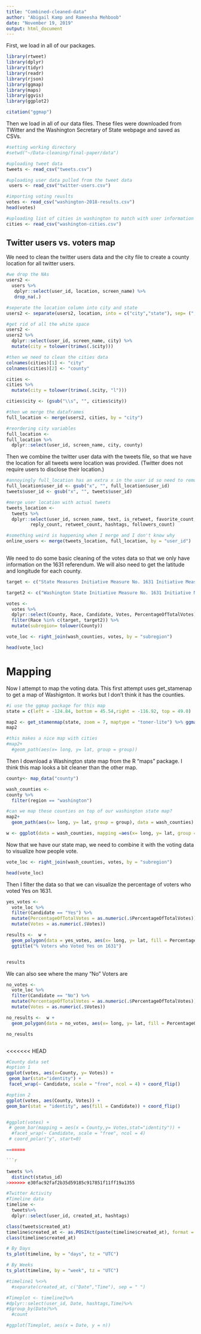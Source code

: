 ```yaml
---
title: "Combined-cleaned-data"
author: "Abigail Kamp and Rameesha Mehboob"
date: "November 19, 2019"
output: html_document
---
```


First, we load in all of our packages.

```r
library(rtweet)
library(dplyr)
library(tidyr)
library(readr)
library(rjson)
library(ggmap)
library(maps)
library(ggvis)
library(ggplot2)

citation("ggmap")
```

Then we load in all of our data files. These files were downloaded from TWitter and the Washington Secretary of State webpage and saved as CSVs. 
```r

#setting working directory
#setwd("~/Data-cleaning/final-paper/data")

#uploading tweet data
tweets <- read_csv("tweets.csv")

#uploading user data pulled from the tweet data
 users <- read_csv("twitter-users.csv")

#importing voting reuslts
votes <- read_csv("washington-2018-results.csv")
head(votes)

#uploading list of cities in washington to match with user information
cities <- read_csv("washington-cities.csv")
```


## Twitter users vs. voters map

We need to clean the twitter users data and the city file to create a county location for all twitter users. 

```r
#we drop the NAs
users2 <-
  users %>%
   dplyr::select(user_id, location, screen_name) %>%
   drop_na(.)

#seperate the location column into city and state
users2 <- separate(users2, location, into = c("city","state"), sep= (","))

#get rid of all the white space
users2 <-
users2 %>%
  dplyr::select(user_id, screen_name, city) %>%
  mutate(city = tolower(trimws(.$city)))

#then we need to clean the cities data
colnames(cities)[1] <- "city"
colnames(cities)[2] <- "county"

cities <-
cities %>%
  mutate(city = tolower(trimws(.$city, "l")))

cities$city <- (gsub("\\s", "", cities$city))

#then we merge the dataframes
full_location <- merge(users2, cities, by = "city")

#reordering city variables
full_location <-
full_location %>%
  dplyr::select(user_id, screen_name, city, county)

```

Then we combine the twitter user data with the tweets file, so that we have the location for all tweets were location was provided. (Twitter does not require users to disclose their location.)

```r
#annoyingly full_location has an extra x in the user id so need to remove
full_location$user_id <- gsub("x", "", full_location$user_id)
tweets$user_id <- gsub("x", "", tweets$user_id)

#merge user location with actual tweets
tweets_location <-
  tweets %>%
  dplyr::select(user_id, screen_name, text, is_retweet, favorite_count,
         reply_count, retweet_count, hashtags, followers_count) 

#something weird is happening when I merge and I don't know why
online_users <- merge(tweets_location, full_location, by = "user_id")
 
```

We need to do some basic cleaning of the votes data so that we only have information on the 1631 referendum. We will also need to get the latitude and longitude for each county.

```r
target <- c("State Measures Initiative Measure No. 1631 Initiative Measure No. 1631 concerns pollution.")

target2 <- c("Washington State Initiative Measure No. 1631 Initiative Measure No. 1631 concerns pollution.")

votes <-
  votes %>%
  dplyr::select(County, Race, Candidate, Votes, PercentageOfTotalVotes) %>%
  filter(Race %in% c(target, target2)) %>%
  mutate(subregion= tolower(County))

vote_loc <- right_join(wash_counties, votes, by = "subregion")

head(vote_loc)

```

# Mapping

Now I attempt to map the voting data. This first attempt uses get_stamenap to get a map of Washignton. It works but I don't think it has the counties. 

```r
#i use the ggmap package for this map
state = c(left = -124.84, bottom = 45.54,right = -116.92, top = 49.0)

map2 <- get_stamenmap(state, zoom = 7, maptype = "toner-lite") %>% ggmap()
map2

#this makes a nice map with cities
#map2+
  #geom_path(aes(x= long, y= lat, group = group))

```

Then I download a Washington state map from the R "maps" package. I think this map looks a bit cleaner than the other map. 
```r
county<- map_data("county")

wash_counties <-
county %>%
  filter(region == "washington") 

#can we map these counties on top of our washington state map?
map2+
  geom_path(aes(x= long, y= lat, group = group), data = wash_counties)

w <- ggplot(data = wash_counties, mapping =aes(x= long, y= lat, group = group))
```

Now that we have our state map, we need to combine it with the voting data to visualize how people vote. 


```r
vote_loc <- right_join(wash_counties, votes, by = "subregion")

head(vote_loc)

```

Then I filter the data so that we can visualize the percentage of voters who voted Yes on 1631.
```r

yes_votes <-
  vote_loc %>%
  filter(Candidate == "Yes") %>%
  mutate(PercentageOfTotalVotes = as.numeric(.$PercentageOfTotalVotes)) %>%
  mutate(Votes = as.numeric(.$Votes))

results <-  w +
  geom_polygon(data = yes_votes, aes(x= long, y= lat, fill = PercentageOfTotalVotes)) +
  ggtitle("% Voters who Voted Yes on 1631")


results
```

We can also see where the many "No" Voters are

```r

no_votes <- 
  vote_loc %>%
  filter(Candidate == "No") %>%
  mutate(PercentageOfTotalVotes = as.numeric(.$PercentageOfTotalVotes)) %>%
  mutate(Votes = as.numeric(.$Votes))

no_results <-  w +
  geom_polygon(data = no_votes, aes(x= long, y= lat, fill = PercentageOfTotalVotes)) +     ggtitle("% Voters who Voted No on 1631")

no_results

```

```r

```

<<<<<<< HEAD
```r
#County data set
#option 1  
ggplot(votes, aes(x=County, y= Votes)) +
 geom_bar(stat="identity") +
 facet_wrap(~ Candidate, scale = "free", ncol = 4) + coord_flip()

#option 2
ggplot(votes, aes(County, Votes)) +
geom_bar(stat = "identity", aes(fill = Candidate)) + coord_flip()


#ggplot(votes) +
 # geom_bar(mapping = aes(x = County,y= Votes,stat="identity")) +
  #facet_wrap(~ Candidate, scale = "free", ncol = 4) 
 # coord_polar("y", start=0)

=======

```r

```

```r
tweets %>%
  distinct(status_id)
>>>>>>> e30fac92faf2b35d59185c917851f11ff19a1355
```

```r
#Twitter Activity
#Timeline data
timeline <-
  tweets%>%
  dplyr::select(user_id, created_at, hashtags)

class(tweets$created_at) 
timeline$created_at <- as.POSIXct(paste(timeline$created_at), format = "%Y/%m/%d",tz="UTC")
class(timeline$created_at)

# By Days
ts_plot(timeline, by = "days", tz = "UTC")

# By Weeks
ts_plot(timeline, by = "week", tz = "UTC")

```



```r
#timeline1 %<>%
  #separate(created_at, c("Date","Time"), sep = " ")

#Timeplot <- timeline1%>%  
#dplyr::select(user_id, Date, hashtags,Time)%>%  
#$group_by(Date)%>%
  #count

#ggplot(Timeplot, aes(x = Date, y = n))
```

```r


```
